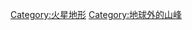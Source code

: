 {{Catnav|頁面分類|火星|火星地形}}
{{Catnav|頁面分類|地理|地形|山峰|地球外的山峰}}
{{Commonscat|Mountains on Mars}}

[[Category:火星地形|Category:火星地形]]
[[Category:地球外的山峰|Category:地球外的山峰]]